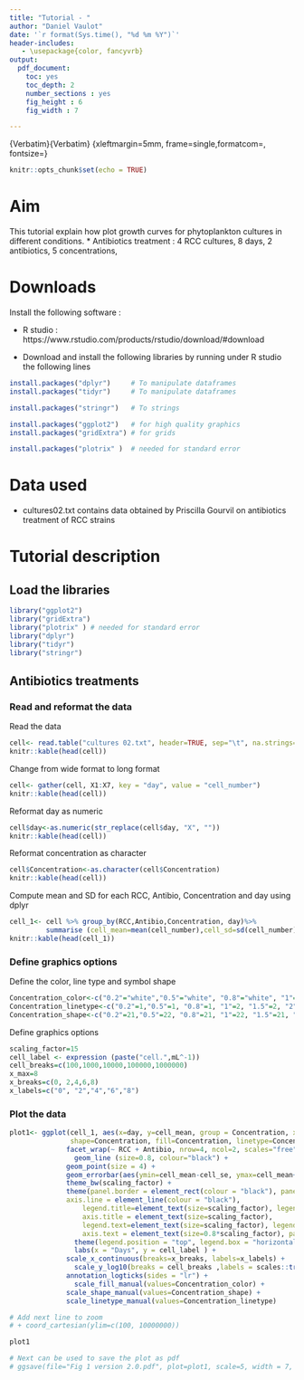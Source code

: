 ```yaml
---
title: "Tutorial - "
author: "Daniel Vaulot"
date: '`r format(Sys.time(), "%d %m %Y")`'
header-includes:
   - \usepackage{color, fancyvrb}
output:
  pdf_document: 
    toc: yes
    toc_depth: 2
    number_sections : yes
    fig_height : 6
    fig_width : 7

---
```


\RecustomVerbatimEnvironment
  {Verbatim}{Verbatim}
  {xleftmargin=5mm, frame=single,formatcom=\color{blue}, fontsize=\small}

```r
knitr::opts_chunk$set(echo = TRUE)
```

# Aim

This tutorial explain how plot growth curves for phytoplankton cultures in different conditions.
* Antibiotics treatment : 4 RCC cultures, 8 days, 2 antibiotics, 5 concentrations, 


# Downloads

Install the following software :  


* R studio : https://www.rstudio.com/products/rstudio/download/#download

* Download and install the following libraries by running under R studio the following lines

```R
install.packages("dplyr")     # To manipulate dataframes
install.packages("tidyr")     # To manipulate dataframes

install.packages("stringr")   # To strings

install.packages("ggplot2")   # for high quality graphics
install.packages("gridExtra") # for grids

install.packages("plotrix" )  # needed for standard error


```

# Data used

* cultures02.txt contains data obtained by Priscilla Gourvil on antibiotics treatment of RCC strains


# Tutorial description

## Load the libraries

```r
library("ggplot2")
library("gridExtra")
library("plotrix" ) # needed for standard error
library("dplyr")
library("tidyr")
library("stringr")
```

## Antibiotics treatments
### Read and reformat the data
Read the data
```r
cell<- read.table("cultures 02.txt", header=TRUE, sep="\t", na.strings="NA", dec=".", strip.white=TRUE)
knitr::kable(head(cell))
```

Change from wide format to long format
```r
cell<- gather(cell, X1:X7, key = "day", value = "cell_number") 
knitr::kable(head(cell))
```

Reformat day as numeric
```r
cell$day<-as.numeric(str_replace(cell$day, "X", ""))
knitr::kable(head(cell))
```

Reformat concentration as character
```r
cell$Concentration<-as.character(cell$Concentration)
knitr::kable(head(cell))
```

Compute mean and SD for each RCC, Antibio, Concentration and day using dplyr
```r
cell_1<- cell %>% group_by(RCC,Antibio,Concentration, day)%>%
         summarise (cell_mean=mean(cell_number),cell_sd=sd(cell_number), cell_se=std.error(cell_number))
knitr::kable(head(cell_1))
```

### Define graphics options
Define the color, line type and symbol shape
```r
Concentration_color<-c("0.2"="white","0.5"="white", "0.8"="white", "1"="black", "1.5"="black", "2"="black")
Concentration_linetype<-c("0.2"=1,"0.5"=1, "0.8"=1, "1"=2, "1.5"=2, "2"=2)
Concentration_shape<-c("0.2"=21,"0.5"=22, "0.8"=21, "1"=22, "1.5"=21, "2"=22)
```

Define graphics options
```r
scaling_factor=15
cell_label <- expression (paste("cell.",mL^-1))
cell_breaks=c(100,1000,10000,100000,1000000)
x_max=8
x_breaks=c(0, 2,4,6,8)
x_labels=c("0", "2","4","6","8")
```

\pagebreak

### Plot the data
```r
plot1<- ggplot(cell_1, aes(x=day, y=cell_mean, group = Concentration, xmin=0, xmax=x_max, 
               shape=Concentration, fill=Concentration, linetype=Concentration)) + 
              facet_wrap(~ RCC + Antibio, nrow=4, ncol=2, scales="free") +
	            geom_line (size=0.8, colour="black") + 
              geom_point(size = 4) + 
              geom_errorbar(aes(ymin=cell_mean-cell_se, ymax=cell_mean+cell_se),width=0.2, linetype=1) +
              theme_bw(scaling_factor) + 
              theme(panel.border = element_rect(colour = "black"), panel.grid.major = element_blank(), panel.grid.minor = element_blank(),	
              axis.line = element_line(colour = "black"), 
		          legend.title=element_text(size=scaling_factor), legend.key=element_blank(),
		          axis.title = element_text(size=scaling_factor), 
		          legend.text=element_text(size=scaling_factor), legend.key.height = unit(1, "cm"), 
		          axis.text = element_text(size=0.8*scaling_factor), panel.background = element_rect(fill="white")) + 
	            theme(legend.position = "top", legend.box = "horizontal")  +
	            labs(x = "Days", y = cell_label ) +
              scale_x_continuous(breaks=x_breaks, labels=x_labels) + 
	            scale_y_log10(breaks = cell_breaks ,labels = scales::trans_format("log10", scales::math_format(10^.x))) + 
              annotation_logticks(sides = "lr") + 
	            scale_fill_manual(values=Concentration_color) + 
              scale_shape_manual(values=Concentration_shape) + 
              scale_linetype_manual(values=Concentration_linetype)

# Add next line to zoom		
# + coord_cartesian(ylim=c(100, 10000000))		

plot1

# Next can be used to save the plot as pdf		
# ggsave(file="Fig 1 version 2.0.pdf", plot=plot1, scale=5, width = 7, height = 10, units = "cm", useDingbats=FALSE)

```






